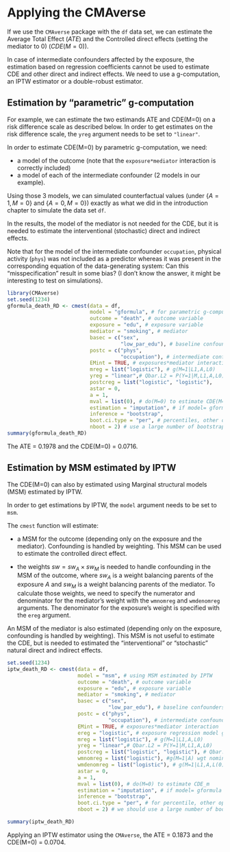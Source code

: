 # Applying the CMAverse 

If we use the `CMAverse` package with the `df` data set, we can estimate the Average Total Effect ($ATE$) and the Controlled direct effects (setting the mediator to 0) ($CDE(M=0)$).

\begin{align*}
ATE &= \mathbb{E}(Y_{A=1}) - \mathbb{E}(Y_{A=0}) \\
CDE(M=0) &= \mathbb{E}(Y_{A=1,M=0}) - \mathbb{E}(Y_{A=0,M=0}) 
\end{align*}

In case of intermediate confounders affected by the exposure, the estimation based on regression coefficients cannot be used to estimate CDE and other direct and indirect effects. We need to use a g-computation, an IPTW estimator or a double-robust estimator.

## Estimation by "parametric" g-computation
For example, we can estimate the two estimands ATE and CDE(M=0) on a risk difference scale as described below. In order to get estimates on the risk difference scale, the `yreg` argument needs to be set to `"linear"`.

In order to estimate CDE(M=0) by parametric g-computation, we need: 

  - a model of the outcome (note that the `exposure*mediator` interaction is correctly included)
  - a model of each of the intermediate confounder (2 models in our example).
  
Using those 3 models, we can simulated counterfactual values (under $\{A=1,M=0\}$ and $\{A=0,M=0\}$) exactly as what we did in the introduction chapter to simulate the data set `df`.

In the results, the model of the mediator is not needed for the CDE, but it is needed to estimate the interventional (stochastic) direct and indirect effects.

Note that for the model of the intermediate confounder `occupation`, physical activity (`phys`) was not included as a predictor whereas it was present in the corresponding equation of the data-generating system: Can this "misspecification" result in some bias? (I don't know the answer, it might be interesting to test on simulations).

```r
library(CMAverse)
set.seed(1234)
gformula_death_RD <- cmest(data = df, 
                           model = "gformula", # for parametric g-computation
                           outcome = "death", # outcome variable
                           exposure = "edu", # exposure variable
                           mediator = "smoking", # mediator
                           basec = c("sex",     
                                     "low_par_edu"), # baseline confounders
                           postc = c("phys", 
                                     "occupation"), # intermediate confounders 
                           EMint = TRUE, # exposures*mediator interaction
                           mreg = list("logistic"), # g(M=1|L1,A,L0)
                           yreg = "linear",# Qbar.L2 = P(Y=1|M,L1,A,L0) 
                           postcreg = list("logistic", "logistic"), 
                           astar = 0,
                           a = 1,
                           mval = list(0), # do(M=0) to estimate CDE(M=0)
                           estimation = "imputation", # if model= gformula
                           inference = "bootstrap",
                           boot.ci.type = "per", # percentiles, other option: "bca"
                           nboot = 2) # use a large number of bootstrap samples
summary(gformula_death_RD)
```

The ATE = 0.1978 and the CDE(M=0) = 0.0716.


## Estimation by MSM estimated by IPTW
The CDE(M=0) can also by estimated using Marginal structural models (MSM) estimated by IPTW.

In order to get estimations by IPTW, the `model` argument needs to be set to `msm`.

The `cmest` function will estimate:

  - a MSM for the outcome (depending only on the exposure and the mediator). Confounding is handled by weighting. This MSM can be used to estimate the controlled direct effect.
  
  \begin{align*}
    \mathbb{E}(Y_{A=a,M=m}) &= \beta_0 + \beta_{A_{educ}} \times a + \beta_{M_{smoking}} \times m + \beta_{A \star M} \times (a \times m) \\
    CDE(M=m) &= \mathbb{E}(Y_{A=1,M=m}) - \mathbb{E}(Y_{A=0,M=m}) = \beta_{A_{educ}} + \beta_{A \star M} \times m
  \end{align*}
  
  - the weights $sw = sw_A \times sw_M$ is needed to handle confounding in the MSM of the outcome, where $sw_A$ is a weight balancing parents of the exposure $A$ and $sw_M$ is a weight balancing parents of the mediator. To calculate those weights, we need to specify the numerator and denominator for the mediator's weight with the `wmnomreg` and `wmdenomreg` arguments. The denominator for the exposure's weight is specified with the `ereg` argument.
  
  \begin{align*}
    sw = sw_A \times sw_M = \frac{P(A_i)}{P(A_i \mid L(0))} \times \frac{P(M_i \mid A)}{P(M_i \mid L(0),A,L(1))}
  \end{align*}
  

An MSM of the mediator is also estimated (depending only on the exposure, confounding is handled by weighting). This MSM is not useful to estimate the CDE, but is needed to estimated the "interventional" or "stochastic" natural direct and indirect effects.

```r
set.seed(1234)
iptw_death_RD <- cmest(data = df, 
                       model = "msm", # using MSM estimated by IPTW
                       outcome = "death", # outcome variable
                       exposure = "edu", # exposure variable
                       mediator = "smoking", # mediator
                       basec = c("sex",     
                                 "low_par_edu"), # baseline confounders
                       postc = c("phys", 
                                 "occupation"), # intermediate confounders 
                       EMint = TRUE, # exposures*mediator interaction
                       ereg = "logistic", # exposure regression model g(A=1|L(0))
                       mreg = list("logistic"), # g(M=1|L1,A,L0)
                       yreg = "linear",# Qbar.L2 = P(Y=1|M,L1,A,L0) 
                       postcreg = list("logistic", "logistic"), # Qbar.L1 = P(L1=1|A,L0)
                       wmnomreg = list("logistic"), #g(M=1|A) wgt nominator
                       wmdenomreg = list("logistic"), # g(M=1|L1,A,L(0)) wgt denominator
                       astar = 0,
                       a = 1,
                       mval = list(0), # do(M=0) to estimate CDE_m
                       estimation = "imputation", # if model= gformula
                       inference = "bootstrap",
                       boot.ci.type = "per", # for percentile, other option: "bca"
                       nboot = 2) # we should use a large number of bootstrap samples

summary(iptw_death_RD)
```

Applying an IPTW estimator using the `CMAverse`, the ATE = 0.1873 and the CDE(M=0) = 0.0704.
